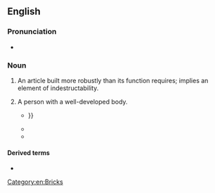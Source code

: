 ==English==

===Pronunciation===
* {{audio|en|En-au-brick shithouse.ogg|Audio (AU)}}

===Noun===
{{en-noun}}

# {{lb|en|slang|vulgar}} An article built more robustly than its function requires; implies an element of indestructability.
# {{lb|en|slang|vulgar}} A person with a well-developed body.
#* {{quote-text|en|year=2000|author=Shane Maloney|title=Nice Try: A Murray Whelan Mystery|page=75|passage=Part Polynesian, part Melanesian, part '''brick shithouse'''. He crossed the gym with the proprietary waddle of a troll in its lair, {{...}} }}
#* {{quote-text|en|year=2001|author=J. R. Parker|title=Winter Kill|page=9|passage=He felt like he'd just slammed a '''brick shithouse'''.}}
#* {{quote-text|en|year=2002|author=Joseph Geren|title=Chastity's Virtue: A Michael Marcus Mystery|page=50|passage=She looked really fine, a bonafide '''brick shithouse'''.}}

====Derived terms====
* {{l|en|built like a brick shithouse}}

[[Category:en:Bricks]]